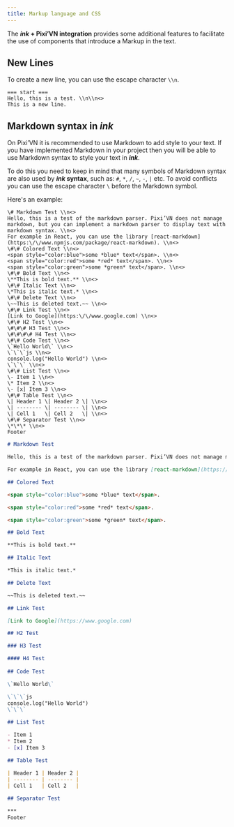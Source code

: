```yaml
---
title: Markup language and CSS
---
```


The ***ink* + Pixi’VN integration** provides some additional features to facilitate the use of components that introduce a <DynamicLink href="/start/markup-markdown">Markup</DynamicLink> in the text.

## New Lines

To create a new line, you can use the escape character `\\n`.

```ink
=== start ===
Hello, this is a test. \\n\\n<>
This is a new line.
```

<Sandbox
  template="tqr6v5"
  entry="/src/ink/start.ink,/src/components/MarkdownComponent.tsx"
/>

## Markdown syntax in *ink*

On Pixi’VN it is recommended to use Markdown to add style to your text. If you have <DynamicLink href="/start/markup-markdown">implemented Markdown in your project</DynamicLink> then you will be able to use Markdown syntax to style your text in ***ink***.

To do this you need to keep in mind that many symbols of Markdown syntax are also used by ***ink* syntax**, such as: `#`, `*`, `/`, `~`, `-`, `|` etc. To avoid conflicts you can use the escape character `\` before the Markdown symbol.

Here's an example:

<Sandbox
  template="nprnlk"
  entry="/src/ink/start.ink,/src/components/MarkdownComponent.tsx"
/>

```ink tab="On ink"
\# Markdown Test \\n<>
Hello, this is a test of the markdown parser. Pixi’VN does not manage markdown, but you can implement a markdown parser to display text with markdown syntax. \\n<>
For example in React, you can use the library [react-markdown](https:\/\/www.npmjs.com/package/react-markdown). \\n<>
\#\# Colored Text \\n<>
<span style="color:blue">some *blue* text</span>. \\n<>
<span style="color:red">some *red* text</span>. \\n<>
<span style="color:green">some *green* text</span>. \\n<>
\#\# Bold Text \\n<>
\**This is bold text.** \\n<>
\#\# Italic Text \\n<>
\*This is italic text.* \\n<>
\#\# Delete Text \\n<>
\~~This is deleted text.~~ \\n<>
\#\# Link Test \\n<>
[Link to Google](https:\/\/www.google.com) \\n<>
\#\# H2 Test \\n<>
\#\#\# H3 Test \\n<>
\#\#\#\# H4 Test \\n<>
\#\# Code Test \\n<>
\`Hello World\` \\n<>
\`\`\`js \\n<>
console.log("Hello World") \\n<>
\`\`\` \\n<>
\#\# List Test \\n<>
\- Item 1 \\n<>
\* Item 2 \\n<>
\- [x] Item 3 \\n<>
\#\# Table Test \\n<>
\| Header 1 \| Header 2 \| \\n<>
\| -------- \| -------- \| \\n<>
\| Cell 1   \| Cell 2   \| \\n<>
\#\# Separator Test \\n<>
\*\*\* \\n<>
Footer
```

```markdown tab="On Markdown"
# Markdown Test

Hello, this is a test of the markdown parser. Pixi’VN does not manage markdown, but you can implement a markdown parser to display text with markdown syntax.

For example in React, you can use the library [react-markdown](https://www.npmjs.com/package/react-markdown).

## Colored Text

<span style="color:blue">some *blue* text</span>.

<span style="color:red">some *red* text</span>.

<span style="color:green">some *green* text</span>.

## Bold Text

**This is bold text.**

## Italic Text

*This is italic text.*

## Delete Text

~~This is deleted text.~~

## Link Test

[Link to Google](https://www.google.com)

## H2 Test

### H3 Test

#### H4 Test
 
## Code Test

\`Hello World\`

\`\`\`js
console.log("Hello World")
\`\`\`

## List Test

- Item 1
* Item 2
- [x] Item 3

## Table Test

| Header 1 | Header 2 |
| -------- | -------- |
| Cell 1   | Cell 2   |

## Separator Test

***
Footer
```
